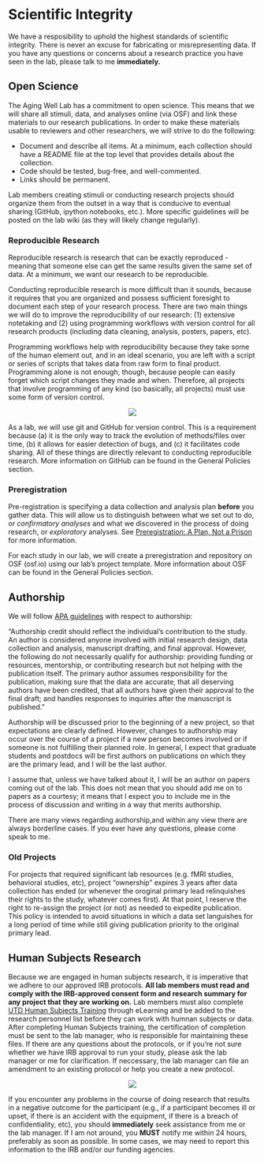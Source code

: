 # Scientific Integrity

We have a resposibility to uphold the highest standards of scientific integrity. There is never an excuse for fabricating or misrepresenting data. If you have any questions or  concerns about a research practice you have seen in the lab, please talk to me __immediately.__

## Open Science

The Aging Well Lab has a commitment to open science. This means that we will share all stimuli, data, and analyses online (via OSF) and link these materials to our research publications. In order to make these materials usable to reviewers and other researchers, we will strive to do the following:  

* Document and describe all items. At a minimum, each collection should have a README file at the top level that provides details about the collection.  
* Code should be tested, bug-free, and well-commented.  
* Links should be permanent. 

Lab members creating stimuli or conducting research projects should organize them from the outset in a way that is conducive to eventual sharing (GitHub, ipython notebooks, etc.). More specific guidelines will be posted on the lab wiki (as they will likely change regularly).

### Reproducible Research

Reproducible research is research that can be exactly reproduced - meaning that someone else can get the same results given the same set of data. At a minimum, we want our research to be reproducible.

Conducting reproducible research is more difficult than it sounds, because it requires that you are organized and possess sufficient foresight to document each step of your research process. There are two main things we will do to improve the reproducibility of our research: (1) extensive notetaking and (2) using programming workflows with version control for all research products (including data cleaning, analysis, posters, papers, etc).   

Programming workflows help with reproducibility because they take some of the human element out, and in an ideal scenario, you are left with a script or series of scripts that takes data from raw form to final product. Programming alone is not enough, though, because people can easily forget which script changes they made and when. Therefore, all projects that involve programming of any kind (so basically, all projects) must use some form of version control. 

<center>
![](images/final.png)
</center>

As a lab, we will use git and GitHub for version control. This is a requirement because (a) it is the only way to track the evolution of methods/files over time, (b) it allows for easier detection of bugs, and (c) it facilitates code sharing. All of these things are directly relevant to conducting reproducible research. More information on GitHub can be found in the General Policies section.

### Preregistration

Pre-registration is specifying a data collection and analysis plan __before__ you gather data. This will allow us to distinguish between what we set out to do, or _confirmatory analyses_ and what we discovered in the process of doing research, or _exploratory_ analyses. See [Preregistration: A Plan, Not a Prison](https://cos.io/blog/preregistration-plan-not-prison/) for more information.

For each study in our lab, we will create a preregistration and repository on OSF (osf.io) using our lab's project template. More information about OSF can be found in the General Policies section.

## Authorship

We will follow [APA guidelines](https://www.apa.org/research/responsible/publication/) with respect to authorship:

"Authorship credit should reflect the individual's contribution to the study. An author is considered anyone involved with initial research design, data collection and analysis, manuscript drafting, and final approval. However, the following do not necessarily qualify for authorship: providing funding or resources, mentorship, or contributing research but not helping with the publication itself. The primary author assumes responsibility for the publication, making sure that the data are accurate, that all deserving authors have been credited, that all authors have given their approval to the final draft; and handles responses to inquiries after the manuscript is published."

Authorship will be discussed prior to the beginning of a new project, so that expectations are clearly defined. However, changes to authorship may occur over the course of a project if a new person becomes involved or if someone is not fulfilling their planned role. In general, I expect that graduate students and postdocs will be first authors on publications on which they are the primary lead, and I will be the last author.

I assume that, unless we have talked about it, I will be an author on papers coming out of the lab. This does not mean that you should add me on to
papers as a courtesy; it means that I expect you to include me in the process
of discussion and writing in a way that merits authorship.

There are many views regarding authorship,and within any view there are always borderline cases. If you ever have any questions, please come speak to me.

### Old Projects

For projects that required significant lab resources (e.g. fMRI studies, behavioral studies, etc), project "ownership" expires 3 years after data collection has ended (or whenever the oroginal primary lead relinquishes their rights to the study, whatever comes first). At that point, I reserve the right to re-assign the project (or not) as needed to expedite publication. This policy is intended to avoid situations in which a data set languishes for a long period of time while still giving publication priority to the original primary lead.

## Human Subjects Research

Because we are engaged in human subjects research, it is imperative that we adhere to our approved IRB protocols. __All lab members must read and comply with the IRB-approved consent form and research summary for any project that they are working on.__ Lab members must also complete [UTD Human Subjects Training](https://research.utdallas.edu/researchers/human-subjects-research/forms-and-resources/training-and-workshops) through eLearning and be added to the research personnel list before they can work with humnan subjects or data. After completing Human Subjects training, the certification of completion must be sent to the lab manager, who is responsible for maintaining these files. If there are any questions about the protocols, or if you're not sure whether we have IRB approval to run your study, please ask the lab manager or me for clarification. If neccessary, the lab manager can file an amendment to an existing protocol or help you create a new protocol.

<center>
![](images/human_subjects.jpeg)
</center>

If you encounter any problems in the course of doing research that results in a negative outcome for the participant (e.g., if a participant becomes ill or upset, if there is an accident with the equipment, if there is a breach of confidentiality, etc), you should __immediately__ seek assistance from me or the lab manager. If I am not around, you __MUST__ notify me within 24 hours, preferably as soon as possible. In some cases, we may need to report this information to the IRB and/or our funding agencies.

